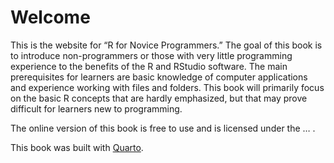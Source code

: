 # Welcome {.unnumbered}

This is the website for “R for Novice Programmers.” The goal of this book is to introduce non-programmers or those with very little programming experience to the benefits of the R and RStudio software. The main prerequisites for learners are basic knowledge of computer applications and experience working with files and folders. This book will primarily focus on the basic R concepts that are hardly emphasized, but that may prove difficult for learners new to programming.

The online version of this book is free to use and is licensed under the ... .

This book was built with [Quarto](https://quarto.org/).

